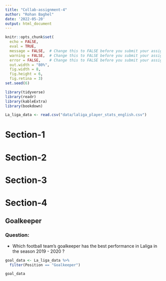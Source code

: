 ```yaml
---
title: "Collab-assignment-4"
author: "Rohan Baghel"
date: '2022-05-20'
output: html_document
---
```


```r
knitr::opts_chunk$set(
  echo = FALSE,
  eval = TRUE,
  message = FALSE,  # Change this to FALSE before you submit your assignment
  warning = FALSE,  # Change this to FALSE before you submit your assignment
  error = FALSE,    # Change this to FALSE before you submit your assignment
  out.width = "80%",
  fig.width = 8, 
  fig.height = 6,
  fig.retina = 3)
set.seed(6)
```

```r
library(tidyverse)
library(readr)
library(kableExtra)
library(bookdown)
```

```r
La_liga_data <- read.csv("data/laliga_player_stats_english.csv")
```

# Section-1 

# Section-2

# Section-3

# Section-4

## Goalkeeper

### Question:

- Which football team's goalkeeper has the best performance in Laliga in the season 2019 - 2020 ?

```r
goal_data <- La_liga_data %>%
  filter(Position == "Goalkeeper") 

goal_data
```


